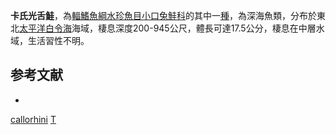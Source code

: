{{Speciesbox 
| status = NE
| status_system = IUCN3.1
| taxon = Leuroglossus callorhini
| authority =  [[Lucas|Lucas]], 1899
| synonyms = *''Therobromus callorhini'', Lucas, 1899
*''Bathylagus callorhini'', Lucas, 1899
}}

'''卡氏光舌鮭'''，為[[輻鰭魚綱|輻鰭魚綱]][[水珍魚目|水珍魚目]][[小口兔鮭科|小口兔鮭科]]的其中一[[種|種]]，為深海魚類，分布於東北[[太平洋|太平洋]][[白令海|白令海]]海域，棲息深度200-945公尺，體長可達17.5公分，棲息在中層水域，生活習性不明。

==参考文献==
*{{FishBase_species|genus=Leuroglossus|species=callorhini|year=2015|month=8}}

{{Taxonbar|from=Q5508582}}

[[Category:光舌鮭屬|callorhini]]
[[Category:1899年描述的鱼类|T]]